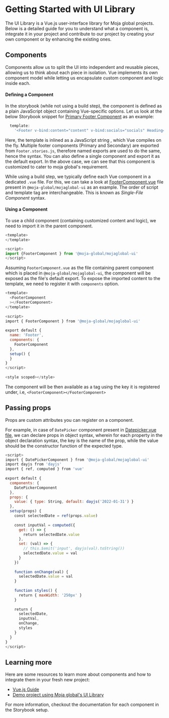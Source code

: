 
<Meta title="Getting Started"/>


# Getting Started with UI Library

The UI Library is a Vue.js user-interface library for Moja global projects. Below is a detailed guide for you to understand what a component is, integrate it in your project and contribute to our project by creating your own component or by enhancing the existing ones.

## Components

Components allow us to split the UI into independent and reusable pieces, allowing us to think about each piece in isolation. Vue implements its own component model while letting us encapsulate custom component and logic inside each.

#### Defining a Component

In the storybook (while not using a build step), the component is defined as a plain JavaScript object containing Vue-specific options. Let us look at the below Storybook snippet for [Primary Footer Component](?path=/docs/components-footer--primary) as an example:

```js
  template:
    '<Footer v-bind:content="content" v-bind:socials="socials" Heading="Footer" lowercontent="Copyright © 2022 moja global." logosrc="https://community.moja.global/img/logo-light.png" trigger="hover" color="white" Bgheading="#2f382a" Bgcontent="#475447" socialsheading="Follow Us On" :isPrimary="true"></Footer>',

```

Here, the template is inlined as a JavaScript string , which Vue compiles on the fly. Multiple footer components (Primary and Secondary) are exported from `Footer.stories.js`, therefore named exports are used to do the same, hence the syntax.
You can also define a single component and export it as the default export. In the above case, we can see that this component is customized to cater to moja global's requirement. 

While using a build step, we typically define each Vue component in a dedicated `.vue` file. For this, we can take a look at [FooterComponent.vue](https://github.com/moja-global/ui-library/blob/main/src/stories/Footer.stories.js) file present in `@moja-global/mojaglobal-ui` as an example.
The order of script and template tag are interchangeable. This is known as *Single-File Component* syntax.

#### Using a Component

To use a child component (containing customized content and logic), we need to import it in the parent component. 
 
 ```js
 <template>
 </template>

 <script>
 import {FooterComponent } from '@moja-global/mojaglobal-ui'
 </script>
 ```
 Assuming `FooterComponent.vue` as the file containing parent component which is placed in `@moja-global/mojaglobal-ui`, the component will be exposed as the file's default export. To expose the imported content to the template, we need to register it with `components` option.

 ```js
 <template> 
   <FooterComponent 
   ></FooterComponent> 
 </template> 
  
 <script> 
 import { FooterComponent } from '@moja-global/mojaglobal-ui' 
  
 export default { 
   name: 'Footer', 
   components: { 
     FooterComponent 
   }, 
   setup() { 
   } 
 } 
 </script> 
  
 <style scoped></style>
 ```

The component will be then available as a tag using the key it is registered under, i.e, `<FooterComponent></FooterComponent>`

## Passing props

Props are custom attributes you can register on a component.

For example, in case of `DatePicker` component present in [Datepicker.vue file](https://github.com/moja-global/FLINT-UI/blob/master/flint.ui/src/components/Datepicker/Datepicker.vue), we can declare props in object syntax, wherein for each property in the object declaration syntax, the key is the name of the prop, while the value should be the constructor function of the expected type.
 
 ```js
 <script> 
 import { DatePickerComponent } from '@moja-global/mojaglobal-ui' 
 import dayjs from 'dayjs' 
 import { ref, computed } from 'vue' 
  
 export default { 
   components: { 
     DatePickerComponent 
   }, 
   props: { 
     value: { type: String, default: dayjs('2022-01-31') } 
   }, 
   setup(props) { 
     const selectedDate = ref(props.value) 
  
     const inputVal = computed({ 
       get: () => { 
         return selectedDate.value 
       }, 
       set: (val) => { 
         // this.$emit('input', dayjs(val).toString()) 
         selectedDate.value = val 
       } 
     }) 
  
     function onChange(val) { 
       selectedDate.value = val 
     } 
  
     function styles() { 
       return { maxWidth: '250px' } 
     } 
  
     return { 
       selectedDate, 
       inputVal, 
       onChange, 
       styles 
     } 
   } 
 } 
 </script>
 ```

## Learning more

Here are some resources to learn more about components and how to integrate them in your fresh new project:

 - [Vue.js Guide](https://vuejs.org/guide/components/props.html)
 - [Demo project using Moja global's UI Library](https://github.com/Palaksharma23/mojaglobal-ui)
 
For more information, checkout the documentation for each component in the Storybook setup.
